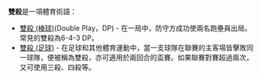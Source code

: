 '''雙殺'''是一項體育術語：
*[[雙殺_(棒球)|雙殺 (棒球)]](Double Play，DP) - 在一局中，防守方成功使兩名跑壘員出局。常見的雙殺為6-4-3 DP。
*[[雙殺_(足球)|雙殺 (足球)]] - 在足球和其他體育運動中，當一支球隊在聯賽的主客場皆擊敗同一球隊，便被稱為雙殺，亦可適用於兩回合的盃賽。如果聯賽對賽超過兩次，又可使用三殺、四殺等。

{{消歧義}}